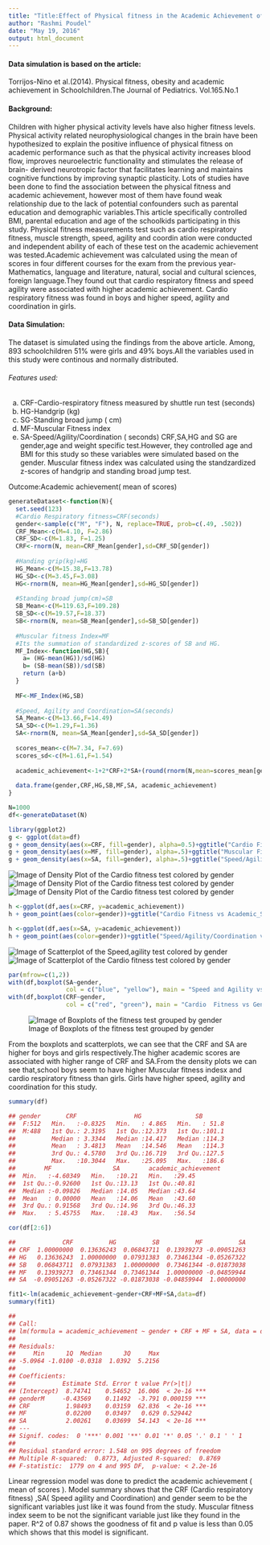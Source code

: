 ```yaml
---
title: "Title:Effect of Physical fitness in the Academic Achievement of Schoolchildren"
author: "Rashmi Poudel"
date: "May 19, 2016"
output: html_document
---
```

#### Data simulation is based on the article:
Torrijos-Nino et al.(2014). Physical fitness, obesity and academic achievement in Schoolchildren.The Journal of Pediatrics. Vol.165.No.1

#### Background:
Children with higher physical activity levels have also higher fitness levels. Physical activity related neurophysiological changes in the brain have been hypothesized to explain the positive influence of physical fitness on academic performance such as that the physical activity increases blood flow, improves neuroelectric functionality and stimulates the release of brain- derived neurotropic factor that facilitates learning and maintains cognitive functions by improving synaptic plasticity.
        Lots of studies have been done to find the association between the physical fitness and academic achievement, however most of them have found weak relationship due to the lack of potential confounders such as parental education
and demographic variables.This article specifically controlled BMI, parental education and age of the schoolkids participating in
this study. Physical fitness measurements test such as cardio respiratory fitness, muscle strength, speed, agility and coordin
ation were conducted and independent ability of each of these test on the academic achievement was tested.Academic achievement was calculated using the mean of scores in four different courses for the exam from the previous year-Mathematics, language and literature, natural, social and cultural sciences, foreign language.They found out that cardio respiratory fitness and speed agility were associated with higher academic achievement. Cardio respiratory fitness was found in boys and higher speed, agility and coordination in girls.

#### Data Simulation:
The dataset is simulated using the findings from the above article. Among, 893 schoolchildren 51% were girls and 49% boys.All the variables used in this study were continous and normally distributed.

###### Features used:
a. CRF-Cardio-respiratory fitness measured by shuttle run test (seconds)
b. HG-Handgrip (kg)
c. SG-Standing broad jump ( cm)
d. MF-Muscular Fitness index
e. SA-Speed/Agility/Coordination ( seconds)
CRF,SA,HG and SG are gender,age and weight specific test.However, they controlled age and BMI for this study so these variables were simulated based on the gender. Muscular fitness index was calculated using the standzardized z-scores of handgrip and standing broad jump test. 

Outcome:Academic achievement( mean of scores)

```r
generateDataset<-function(N){
  set.seed(123)
  #Cardio Respiratory fitness=CRF(seconds)
  gender<-sample(c("M", "F"), N, replace=TRUE, prob=c(.49, .502))
  CRF_Mean<-c(M=4.10, F=2.86)
  CRF_SD<-c(M=1.83, F=1.25)
  CRF<-rnorm(N, mean=CRF_Mean[gender],sd=CRF_SD[gender]) 
  
  #Handing grip(kg)=HG
  HG_Mean<-c(M=15.38,F=13.78) 
  HG_SD<-c(M=3.45,F=3.08)
  HG<-rnorm(N, mean=HG_Mean[gender],sd=HG_SD[gender])
  
  #Standing broad jump(cm)=SB
  SB_Mean<-c(M=119.63,F=109.28) 
  SB_SD<-c(M=19.57,F=18.37)
  SB<-rnorm(N, mean=SB_Mean[gender],sd=SB_SD[gender])
  
  #Muscular fitness Index=MF 
  #Its the summation of standardized z-scores of SB and HG.
  MF_Index<-function(HG,SB){
    a= (HG-mean(HG))/sd(HG)
    b= (SB-mean(SB))/sd(SB)
    return (a+b)
  }
  
  MF<-MF_Index(HG,SB)
  
  #Speed, Agility and Coordination=SA(seconds)
  SA_Mean<-c(M=13.66,F=14.49)
  SA_SD<-c(M=1.29,F=1.36)
  SA<-rnorm(N, mean=SA_Mean[gender],sd=SA_SD[gender]) 
  
  scores_mean<-c(M=7.34, F=7.69)
  scores_sd<-c(M=1.61,F=1.54)
  
  academic_achievement<-1+2*CRF+2*SA+(round(rnorm(N,mean=scores_mean[gender],scores_sd[gender]),1))
  
  data.frame(gender,CRF,HG,SB,MF,SA, academic_achievement)
}

N=1000
df<-generateDataset(N)
```

```r
library(ggplot2)
g <- ggplot(data=df)
g + geom_density(aes(x=CRF, fill=gender), alpha=0.5)+ggtitle("Cardio Fitness vs Academic_Scores")
g + geom_density(aes(x=MF, fill=gender), alpha=.5)+ggtitle("Muscular Fitness Index vs Academic_Scores")
g + geom_density(aes(x=SA, fill=gender), alpha=.5)+ggtitle("Speed/Agility/Coordination vs Academic_Scores")
```

![Image of Density Plot of the Cardio fitness test colored by gender](/images/density_1.png)
![Image of Density Plot of the Cardio fitness test colored by gender](/images/density_2.png)
![Image of Density Plot of the Cardio fitness test colored by gender](/images/density_3.png)

```r
h <-ggplot(df,aes(x=CRF, y=academic_achievement))
h + geom_point(aes(color=gender))+ggtitle("Cardio Fitness vs Academic_Scores")

h <-ggplot(df,aes(x=SA, y=academic_achievement))
h + geom_point(aes(color=gender))+ggtitle("Speed/Agility/Coordination vs Academic_Scores")
```

![Image of Scatterplot of the Speed,agility test colored by gender](/images/figure_2.png)
![Image of Scatterplot of the Cardio fitness test colored by gender](/images/figure_1.png)

```r
par(mfrow=c(1,2))
with(df,boxplot(SA~gender,  
                col = c("blue", "yellow"), main = "Speed and Agility vs Gender"))
with(df,boxplot(CRF~gender,  
                col = c("red", "green"), main = "Cardio  Fitness vs Gender"))
```

![Image of Boxplots of the fitness test grouped by gender](/images/figure_3.png)

From the boxplots and scatterplots, we can see that the CRF and SA are higher for boys and girls respectively.The higher academic scores are associated with higher range of CRF and SA.From the density plots we can see that,school boys seem to have higher Muscular fitness indesx and cardio respiratory fitness than girls. Girls have higher speed, agility and coordination for this study.

```r
summary(df)

## gender       CRF                HG               SB       
##  F:512   Min.   :-0.8325   Min.   : 4.865   Min.   : 51.8  
##  M:488   1st Qu.: 2.3195   1st Qu.:12.373   1st Qu.:101.1  
##          Median : 3.3344   Median :14.417   Median :114.3  
##          Mean   : 3.4813   Mean   :14.546   Mean   :114.3  
##          3rd Qu.: 4.5780   3rd Qu.:16.719   3rd Qu.:127.5  
##          Max.   :10.3044   Max.   :25.095   Max.   :186.6  
##        MF                 SA        academic_achievement
##  Min.   :-4.60349   Min.   :10.21   Min.   :29.45       
##  1st Qu.:-0.92600   1st Qu.:13.13   1st Qu.:40.81       
##  Median :-0.09826   Median :14.05   Median :43.64       
##  Mean   : 0.00000   Mean   :14.06   Mean   :43.60       
##  3rd Qu.: 0.91568   3rd Qu.:14.96   3rd Qu.:46.33       
##  Max.   : 5.45755   Max.   :18.43   Max.   :56.54
```


```r
cor(df[2:6])

##             CRF          HG          SB          MF          SA
## CRF  1.00000000  0.13636243  0.06843711  0.13939273 -0.09051263
## HG   0.13636243  1.00000000  0.07931383  0.73461344 -0.05267322
## SB   0.06843711  0.07931383  1.00000000  0.73461344 -0.01873038
## MF   0.13939273  0.73461344  0.73461344  1.00000000 -0.04859944
## SA  -0.09051263 -0.05267322 -0.01873038 -0.04859944  1.00000000

```

```r
fit1<-lm(academic_achievement~gender+CRF+MF+SA,data=df)
summary(fit1)

## 
## Call:
## lm(formula = academic_achievement ~ gender + CRF + MF + SA, data = df)
## 
## Residuals:
##     Min      1Q  Median      3Q     Max 
## -5.0964 -1.0100 -0.0318  1.0392  5.2156 
## 
## Coefficients:
##             Estimate Std. Error t value Pr(>|t|)    
## (Intercept)  8.74741    0.54652  16.006  < 2e-16 ***
## genderM     -0.43569    0.11492  -3.791 0.000159 ***
## CRF          1.98493    0.03159  62.836  < 2e-16 ***
## MF           0.02200    0.03497   0.629 0.529442    
## SA           2.00261    0.03699  54.143  < 2e-16 ***
## ---
## Signif. codes:  0 '***' 0.001 '**' 0.01 '*' 0.05 '.' 0.1 ' ' 1
## 
## Residual standard error: 1.548 on 995 degrees of freedom
## Multiple R-squared:  0.8773, Adjusted R-squared:  0.8769 
## F-statistic:  1779 on 4 and 995 DF,  p-value: < 2.2e-16

```

Linear regression model was done to predict the academic achievement ( mean of scores ). Model summary shows that the CRF (Cardio respiratory fitness) ,SA( Speed agility and Coordination)  and gender seem to be the significant variables  just like  it was found from the study. Muscular fitness index seem to be not the significant variable just like they found in the paper.  R^2 of 0.87 shows the goodness of fit and p value is less than 0.05 which shows that this model is significant. 